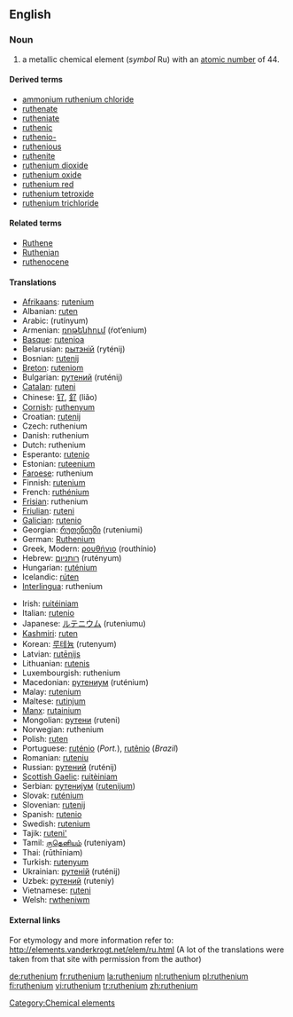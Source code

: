 {{see|Ruthenium}}
==English==
{{elements|Ru|technetium|Tc|rhodium|Rh}}
=== Noun ===
{{en-noun|-}}
{{wikipedia}}

# a metallic chemical element (''symbol'' Ru) with an [[atomic number]] of 44.

====Derived terms====
*[[ammonium ruthenium chloride]]
*[[ruthenate]]
*[[rutheniate]]
*[[ruthenic]]
*[[ruthenio-]]
*[[ruthenious]]
*[[ruthenite]]
*[[ruthenium dioxide]]
*[[ruthenium oxide]]
*[[ruthenium red]]
*[[ruthenium tetroxide]]
*[[ruthenium trichloride]]

====Related terms====
*[[Ruthene]]
*[[Ruthenian]]
*[[ruthenocene]]

==== Translations ====
{{top}}
*[[Afrikaans]]: [[rutenium]]
*Albanian: [[ruten]]
*Arabic: {{ARchar|[[روتينيوم]]}} (rutínyum) {{m}}
*Armenian: [[ռոթենիում]] (ŕot‘enium)
*[[Basque]]: [[rutenioa]]
*Belarusian: [[рытэнiй]] (ryténij) {{m}}
*Bosnian: [[rutenij]]
*[[Breton]]: [[ruteniom]]
*Bulgarian: [[рутений]] (ruténij) {{m}}
*[[Catalan]]: [[ruteni]]
*Chinese: [[钌]], [[釕]] (liǎo)
*[[Cornish]]: [[ruthenyum]]
*Croatian: [[rutenij]]
*Czech: ruthenium
*Danish: ruthenium
*Dutch: ruthenium {{n}}
*Esperanto: [[rutenio]]
*Estonian: [[ruteenium]]
*[[Faroese]]: ruthenium
*Finnish: [[rutenium]]
*French: [[ruthénium]] {{m}}
*[[Frisian]]: ruthenium
*[[Friulian]]: [[ruteni]]
*[[Galician]]: [[rutenio]]
*Georgian: [[რუთენიუმი]] (ruteniumi)
*German: [[Ruthenium]] {{n}}
*Greek, Modern: [[ρουθήνιο]] (routhínio) {{n}}
*Hebrew: [[רותניום]] (rutényum)
*Hungarian: [[ruténium]]
*Icelandic: [[rúten]]
*[[Interlingua]]: ruthenium
{{mid}}
*Irish: [[ruitéiniam]]
*Italian: [[rutenio]] {{m}}
*Japanese: [[ルテニウム]] (ruteniumu)
*[[Kashmiri]]: [[ruten]]
*Korean: [[루테늄]] (rutenyum)
*Latvian: [[rutēnijs]]
*Lithuanian: [[rutenis]]
*Luxembourgish: ruthenium
*Macedonian: [[рутениум]] (ruténium) {{m}}
*Malay: [[rutenium]]
*Maltese: [[rutinjum]]
*[[Manx]]: [[rutainium]]
*Mongolian: [[рутени]] (ruteni)
*Norwegian: ruthenium
*Polish: [[ruten]] {{m}}
*Portuguese: [[ruténio]] (''Port.''), [[rutênio]] (''Brazil'') {{m}}
*Romanian: [[ruteniu]] {{n}}
*Russian: [[рутений]] (ruténij) {{m}}
*[[Scottish Gaelic]]: [[ruitèiniam]]
*Serbian: [[рутениjум]] ([[rutenijum]]) {{m}}
*Slovak: [[ruténium]]
*Slovenian: [[rutenij]]
*Spanish: [[rutenio]] {{m}}
*Swedish: [[rutenium]]
*Tajik: [[ruteni']]
*Tamil: [[ருதெனியம்]] (ruteniyam)
*Thai: {{THchar|[[รูทีเนียม]]}} (rūthīniam)
*Turkish: [[rutenyum]]
*Ukrainian: [[рутенiй]] (ruténij) {{m}}
*Uzbek: [[рутений]] (ruteniy)
*Vietnamese: [[ruteni]]
*Welsh: [[rwtheniwm]]
{{bottom}}

====External links====
For etymology and more information refer to:
http://elements.vanderkrogt.net/elem/ru.html
(A lot of the translations were taken from that site with permission from the author)

[[Category:Chemical elements]]

[[de:ruthenium]]
[[fr:ruthenium]]
[[la:ruthenium]]
[[nl:ruthenium]]
[[pl:ruthenium]]
[[fi:ruthenium]]
[[vi:ruthenium]]
[[tr:ruthenium]]
[[zh:ruthenium]]